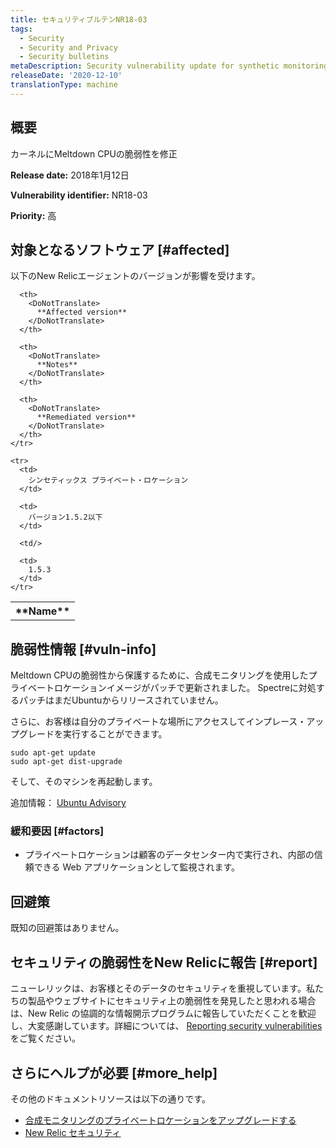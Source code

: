 ```yaml
---
title: セキュリティブルテンNR18-03
tags:
  - Security
  - Security and Privacy
  - Security bulletins
metaDescription: Security vulnerability update for synthetic monitoring and private minion.
releaseDate: '2020-12-10'
translationType: machine
---
```


## 概要

カーネルにMeltdown CPUの脆弱性を修正

<DoNotTranslate>**Release date:**</DoNotTranslate> 2018年1月12日

<DoNotTranslate>**Vulnerability identifier:**</DoNotTranslate> NR18-03

<DoNotTranslate>**Priority:**</DoNotTranslate> 高

## 対象となるソフトウェア [#affected]

以下のNew Relicエージェントのバージョンが影響を受けます。

<table>
  <tbody>
    <tr>
      <th>
        <DoNotTranslate>
          **Name**
        </DoNotTranslate>
      </th>

      <th>
        <DoNotTranslate>
          **Affected version**
        </DoNotTranslate>
      </th>

      <th>
        <DoNotTranslate>
          **Notes**
        </DoNotTranslate>
      </th>

      <th>
        <DoNotTranslate>
          **Remediated version**
        </DoNotTranslate>
      </th>
    </tr>

    <tr>
      <td>
        シンセティックス プライベート・ロケーション
      </td>

      <td>
        バージョン1.5.2以下
      </td>

      <td/>

      <td>
        1.5.3
      </td>
    </tr>
  </tbody>
</table>

## 脆弱性情報 [#vuln-info]

Meltdown CPUの脆弱性から保護するために、合成モニタリングを使用したプライベートロケーションイメージがパッチで更新されました。 Spectreに対処するパッチはまだUbuntuからリリースされていません。

さらに、お客様は自分のプライベートな場所にアクセスしてインプレース・アップグレードを実行することができます。

```
sudo apt-get update
sudo apt-get dist-upgrade
```

そして、そのマシンを再起動します。

追加情報： [Ubuntu Advisory](https://wiki.ubuntu.com/SecurityTeam/KnowledgeBase/SpectreAndMeltdown)

### 緩和要因 [#factors]

* プライベートロケーションは顧客のデータセンター内で実行され、内部の信頼できる Web アプリケーションとして監視されます。

## 回避策

既知の回避策はありません。

## セキュリティの脆弱性をNew Relicに報告 [#report]

ニューレリックは、お客様とそのデータのセキュリティを重視しています。私たちの製品やウェブサイトにセキュリティ上の脆弱性を発見したと思われる場合は、New Relic の協調的な情報開示プログラムに報告していただくことを歓迎し、大変感謝しています。詳細については、 [Reporting security vulnerabilities](/docs/security/new-relic-security/data-privacy/reporting-security-vulnerabilities) をご覧ください。

## さらにヘルプが必要 [#more_help]

その他のドキュメントリソースは以下の通りです。

* [合成モニタリングのプライベートロケーションをアップグレードする](/docs/synthetics/new-relic-synthetics/private-locations/private-locations-overview-monitor-internal-sites-add-new-locations)
* [New Relic セキュリティ](https://newrelic.com/security)
